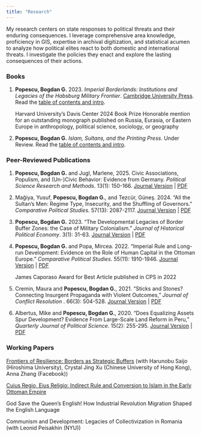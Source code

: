 ```yaml
---
title: "Research"
---
```


<!-- Google tag (gtag.js) -->
<script async src="https://www.googletagmanager.com/gtag/js?id=G-7DSN63Y1JH"></script>
<script>
  window.dataLayer = window.dataLayer || [];
  function gtag(){dataLayer.push(arguments);}
  gtag('js', new Date());

  gtag('config', 'G-7DSN63Y1JH');
</script>

My research centers on state responses to political threats and their enduring consequences. I leverage comprehensive area knowledge, proficiency in GIS, expertise in archival digitization, and statistical acumen to analyze how political elites react to both domestic and international threats. I investigate the policies they enact and explore the lasting consequences of their actions.

<h3><b>Books</b></h3>

1) **Popescu, Bogdan G.** 2023. <em>Imperial Borderlands: Institutions and Legacies of the Habsburg Military Frontier</em>. [Cambridge University Press](https://www.cambridge.org/core/books/imperial-borderlands/6845856BB6A18B8B8EC2EE66B9013AAC#fndtn-information){target="_blank"}. Read the [table of contents and intro](https://www.dropbox.com/scl/fi/npqqmzppb7fsh6m5cy5yl/Imperial-Borderlands_final_intro_comp.pdf?rlkey=af21iyb62cpkbnreiydcaqx1s&dl=0){target="_blank"}.

<ul style="list-style: none;">
 <li>Harvard University’s Davis Center 2024 Book Prize Honorable mention for an outstanding monograph published on Russia, Eurasia, or Eastern Europe in anthropology, political science, sociology, or geography</li>
</ul>

2) **Popescu, Bogdan G.** <em>Islam, Sultans, and the Printing Press</em>. Under Review. Read the [table of contents and intro](https://www.dropbox.com/scl/fi/edeyisrkif33ee9yy4al4/popescu_chapter1_sample.pdf?rlkey=3bw3aw35lx2w7srgf38q3c5dw&dl=0){target="_blank"}.

<h3><b>Peer-Reviewed Publications</b></h3>

1) **Popescu, Bogdan G.** and Jugl, Marlene, 2025. Civic Associations, Populism, and (Un-)Civic Behavior: Evidence from Germany. <em>Political Science Research and Methods</em>. 13(1): 150-166.
[Journal Version](https://doi.org/10.1017/psrm.2024.19){target="_blank"} &#124;
[PDF](https://www.dropbox.com/scl/fi/93sun7m3ssxad96c12dyh/paper_compressed.pdf?rlkey=wv17vfa6w5kj0omttqct9ucnh&dl=0){target="_blank"}

2) Mağiya, Yusuf, **Popescu, Bogdan G.**, and Tezcür, Güneş. 2024. "All the Sultan's Men: Regime Type, Insecurity, and the Shuffling of Governors." <em>Comparative Political Studies</em>. 57(13): 2087-2117.
[Journal Version](https://doi.org/10.1177/00104140231209963){target="_blank"} &#124;
[PDF](https://www.dropbox.com/scl/fi/qfdzysdfdd0uy60op4qyn/Turkish_Governors_2023_09_25.pdf?rlkey=wex0iaf7zvs7172jkrlibpn69&dl=0){target="_blank"}

3) **Popescu, Bogdan G.** 2023. "The Developmental Legacies of Border Buffer Zones: the Case of Military Colonialism." <em>Journal of Historical Political Economy</em>.  3(1): 31-63.
[Journal Version](http://dx.doi.org/10.1561/115.00000045){target="_blank"} &#124; [PDF](https://www.dropbox.com/scl/fi/00ojw0iwrewmtb8m09gcp/Legacies_Project_RNR_compressed.pdf?rlkey=bmlp6mb042coghp5s1ky1rvph&dl=0){target="_blank"}

4) **Popescu, Bogdan G.** and Popa, Mircea. 2022. "Imperial Rule and Long-run Development: Evidence on the Role of Human Capital in the Ottoman Europe."  <em>Comparative Political Studies</em>. 55(11): 1910-1946. [Journal Version](https://journals.sagepub.com/doi/full/10.1177/00104140211060283){target="_blank"} &#124; [PDF](https://www.dropbox.com/s/5dq2pa43xcjkvvy/Legacies_Project_RNR2_compressed.pdf?dl=0){target="_blank"}

<ul style="list-style: none;">
 <li>James Caporaso Award for Best Article published in CPS in 2022</li>
</ul>

5) Cremin, Maura and **Popescu, Bogdan G.**, 2021. "Sticks and Stones? Connecting Insurgent Propaganda with Violent Outcomes," <em>Journal of Conflict Resolution </em>. 66(3): 504-528. [Journal Version](https://journals.sagepub.com/doi/10.1177/00220027211027291){target="_blank"} &#124; [PDF](https://www.dropbox.com/s/7pr3ag5y5n5f8eg/cremin_popescu_2021_sticks_and_stones_compressed.pdf?dl=0){target="_blank"}

6) Albertus, Mike and **Popescu, Bogdan G.**, 2020. "Does Equalizing Assets Spur Development? Evidence From Large-Scale Land Reform in Peru," <em>Quarterly Journal of Political Science</em>. 15(2): 255-295. [Journal Version](https://www.nowpublishers.com/article/Details/QJPS-19033){target="_blank"} &#124; [PDF](https://www.dropbox.com/s/osqfwx5c464m01w/paper_and_appendix_12.2.2019_small.pdf?dl=0){target="_blank"}


<h3><b>Working Papers</b></h3>

[Frontiers of Resilience: Borders as Strategic Buffers](https://www.dropbox.com/scl/fi/1ctq14qla4imydet8s4if/popescu_et_al_borders_paper_2023_07_25_compressed.pdf?rlkey=wgydqvatw8zs5yo3egiwk3qgx&dl=0){target="_blank"} (with Harunobu Saijo (Hiroshima University), Crystal Jing Xu (Chinese University of Hong Kong), Anna Zhang (Facebook))

[Cuius Regio, Eius Religio: Indirect Rule and Conversion to Islam in the Early Ottoman Empire](https://www.dropbox.com/s/9gk4nym9ps6mdq0/popescu_statement_2021_10_15_compressed.pdf?dl=0){target="_blank"}

God Save the Queen’s English! How Industrial Revolution Migration Shaped the English Language

Communism and Development: Legacies of Collectivization in Romania (with Leonid Peisakhin (NYU))

